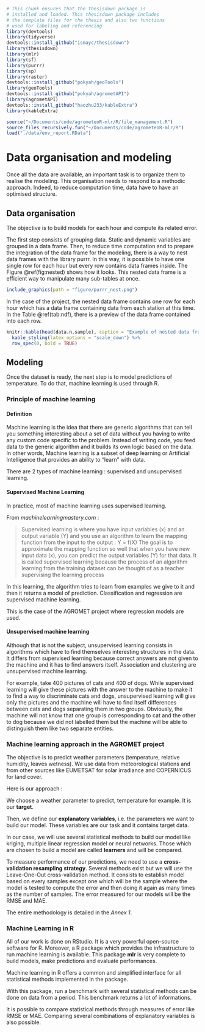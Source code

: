 ```r
# This chunk ensures that the thesisdown package is
# installed and loaded. This thesisdown package includes
# the template files for the thesis and also two functions
# used for labeling and referencing
library(devtools)
library(tidyverse)
devtools::install_github("ismayc/thesisdown")
library(thesisdown)
library(mlr)
library(sf)
library(purrr)
library(sp)
library(raster)
devtools::install_github("pokyah/geoTools")
library(geoTools)
devtools::install_github("pokyah/agrometAPI")
library(agrometAPI)
devtools::install_github("haozhu233/kableExtra")
library(kableExtra)

source("~/Documents/code/agrometeoR-mlr/R/file_management.R")
source_files_recursively.fun("~/Documents/code/agrometeoR-mlr/R")
load("./data/env_report.RData")
```


# Data organisation and modeling {#data-model}

Once all the data are available, an important task is to organize them to realise the modeling. This organisation needs to respond to a methodic approach. Indeed, to reduce computation time, data have to have an optimised structure.

## Data organisation

The objective is to build models for each hour and compute its related error.

The first step consists of grouping data. Static and dynamic variables are grouped in a data frame. Then, to reduce time computation and to prepare the integration of the data frame for the modeling, there is a way to nest data frames with the library purrr. In this way, it is possible to have one single row for each hour but every row contains data frames inside. The Figure \@ref(fig:nested) shows how it looks. This nested data frame is a efficient way to manipulate many sub-tables at once.

```r
include_graphics(path = "figure/purrr_nest.png")
```

In the case of the project, the nested data frame contains one row for each hour which has a data frame containing data from each station at this time. In the Table \@ref(tab:ndf), there is a preview of the data frame contained into each row.

```r
knitr::kable(head(data.n.sample), caption = "Example of nested data frame in a row corresponding to 2016-05-19 15:00:00") %>%
  kable_styling(latex_options = "scale_down") %>%
  row_spec(0, bold = TRUE)
```


## Modeling

Once the dataset is ready, the next step is to model predictions of temperature. To do that, machine learning is used through R.

### Principle of machine learning

#### Definition

Machine learning is the idea that there are generic algorithms that can tell you something interesting about a set of data without you having to write any custom code specific to the problem. Instead of writing code, you feed data to the generic algorithm and it builds its own logic based on the data. In other words, Machine learning is a subset of deep learning or Artificial Intelligence that provides an ability to “learn” with data. 

There are 2 types of machine learning : supervised and unsupervised learning.

#### Supervised Machine Learning

In practice, most of machine learning uses supervised learning.

From *machinelearningmastery.com* :

>Supervised learning is where you have input variables (x) and an output variable (Y) and you use an algorithm to learn the mapping function from the input to the output : Y = f(X)
The goal is to approximate the mapping function so well that when you have new input data (x), you can predict the output variables (Y) for that data.
It is called supervised learning because the process of an algorithm learning from the training dataset can be thought of as a teacher supervising the learning process

In this learning, the algorithm tries to learn from examples we give to it and then it returns a model of prediction. Classification and regression are supervised machine learning.  

This is the case of the AGROMET project where regression models are used.

#### Unsupervised machine learning

Although that is not the subject, unsupervised learning consists in algorithms which have to find themselves interesting structures in the data. It differs from supervised learning because correct answers are not given to the machine and it has to find answers itself. Association and clustering are unsupervised machine learning.

For example, take 400 pictures of cats and 400 of dogs. While supervised learning will give these pictures with the answer to the machine to make it to find a way to discriminate cats and dogs, unsupervised learning will give only the pictures and the machine will have to find itself differences between cats and dogs separating them in two groups. Obviously, the machine will not know that one group is corresponding to cat and the other to dog because we did not labelled them but the machine will be able to distinguish them like two separate entities.

### Machine learning approach in the AGROMET project

The objective is to predict weather parameters (temperature, relative humidity, leaves wetness). We use data from meteorological stations and from other sources like EUMETSAT for solar irradiance and COPERNICUS for land cover.

Here is our approach :

We choose a weather parameter to predict, temperature for example. It is our __target__.

Then, we define our __explanatory variables__, i.e. the parameters we want to build our model. These variables are our task and it contains target data.

In our case, we will use several statistical methods to build our model like kriging, multiple linear regression model or neural networks. Those which are chosen to build a model are called __learners__ and will be compared.

To measure performance of our predictions, we need to use a __cross-validation resampling strategy__. Several methods exist but we will use the Leave-One-Out cross-validation method. It consists to establish model based on every samples except one which will be the sample where the model is tested to compute the error and then doing it again as many times as the number of samples. The error measured for our models will be the RMSE and MAE.

The entire methodology is detailed in the _Annex 1_.

### Machine Learning in R

All of our work is done on RStudio. It is a very powerful open-source software for R. Moreover, a R package which provides the infrastructure to run machine learning is available. This package **mlr** is very complete to build models, make predictions and evaluate performances.

Machine learning in R offers a common and simplified interface for all statistical methods implemented in the package.

With this package, run a benchmark with several statistical methods can be done on data from a period. This benchmark returns a lot of informations.

It is possible to compare statistical methods through measures of error like RMSE or MAE. Comparing several combinations of explanatory variables is also possible.

